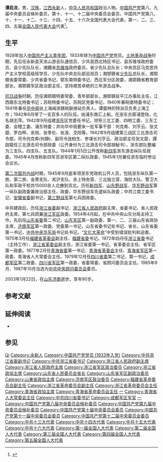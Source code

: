 {{Infobox person
|姓名=谭启龙
|图像=
|图像说明=
|出生日期={{Birth date|1913|1|3}}
|逝世日期={{Death date and age|2003|1|22|1913|1|3}}
|出生地点=[[江西省|江西]][[永新县|永新]]
|原名=
|逝世地点=[[山东省|山东]][[济南市|济南]]
|国籍={{ROC}}（1913－1949）<br>{{PRC}}（1949－2003）
|籍贯=
|种族=[[汉族|汉族]]
|教育程度=
|母校=
|职业=
|政党={{CPC}}
|宗教信仰=
|配偶=
|子女=
}}
'''谭启龙'''{{BD|1913年|1月3日|2003年|1月22日|catIdx=T谭}}，男，[[汉族|汉族]]，[[江西省|江西]][[永新县|永新]]人，[[中华人民共和国|中华人民共和国]]政治人物。[[中国共产党|中国共产党]]第八、九届中央委员会候补委员，第十、十一、十二届中央委员会委员，中国共产党第八、十、十一、十二、十三、十四、十五、十六次全国代表大会代表，第一、二、三、四、五届[[全国人民代表大会|全国人民代表大会]]代表<ref>{{cite web|title=浙江省纪念谭启龙诞辰百年 夏宝龙讲话|url=http://cpc.people.com.cn/n/2012/1226/c117005-20025701.html|access-date=2022-03-03|archive-date=2013-04-04|archive-url=https://web.archive.org/web/20130404150457/http://cpc.people.com.cn/n/2012/1226/c117005-20025701.html|dead-url=no}}</ref>。

== 生平 ==
1928年加入[[中国共产主义青年团|中国共产主义青年团]]，1933年转为[[中国共产党|中国共产党]]党员。[[土地革命战争|土地革命战争]]时期，先后任永新县天龙山游击队通信员、少共县西北特区书记、县苏维埃政府委员、县少先队队长，湘贛省[[苏维埃|苏维埃]]政府委员、省少先队总队长；中央苏区马克思共产主义学校高级班学员、少先队中央总队部巡视员；湘鄂赣省[[少先队|少先队]]总队长，湘鄂赣省委常委、少共省委书记，鄂东南特委书记、西北军分区政委，湘鄂赣省教育部部长，湘鄂赣军区政治部主任，坚持艰苦卓绝的三年游击战争。

[[抗日战争|抗日战争]]时期，历任湘鄂赣特委常委、青年部部长，湘鄂赣驻平江办事处主任，江西赣东北特委书记；苏皖特委书记，苏皖区党委书记，1940年春皖南特委书记；1941年春任[[华中局|华中局]]驻上海闽浙赣皖联络站负责人、谭震林的特派员负责上海工作；1942年6月带了一支百多人的队伍，由浦东南汇上船，在浙东古窑浦登陆，化名胡志萍。1942年9月组建[[浙东行署|浙东]]区党委任书记，领导三北工委、四明工委、三东工委、会稽工委、浦东特委；并向华中局要来一批军事干部：何克希、刘亨云、张文碧、罗白桦、余旭、张季伦、张浪、戈阳等。1942年9月组建第三战区三北游击司令部，司令何克希(何静)、副司令连柏生、参谋长刘亨云、政治部主任张文碧，譚啟龍任三北游击司令部政委（公开身份为三北游击司令部胡秘书），浙东部队整编为三支队、四支队、五支队。1944年1月5日公开改称[[新四军|新四军]]浙东游击纵队任政委。1945年4月改称新四军苏浙军区第二纵队政委，1945年1月兼任浙东临时参议会议长。

[[第二次国共内战|第二次国共内战]]时期，1945年9月底率领浙东党政机公开人员，包括浙东纵队第一旅、第二旅、金萧支队、淞沪支队、余上特务营、三北独立营、海防大队、警卫大队和军政干校共15000余人北撤到苏北。历任[[新四军|新四军]]、[[山东野战军|山东野战军]]、[[华东野战军|华东野战军]]第一纵队副政委兼政治部主任、政委，华东野战军先遣纵队政委；中共江南工委书记、[[中国共产党安徽省委员会|安徽省委]]副书记，[[中国人民解放军第三野战军|第三野战军]]第七兵团政委。

中共建政后，历任[[中国共产党浙江省委员会|浙江省委]]副书记、[[浙江省人民政府|浙江省人民政府]]副主席，省委书记、省人民政府主席，第七兵团兼[[中国人民解放军浙江省军区|浙江军区]]政委。1954年4月起，在中共中央山东分局主持工作，先后任[[中国共产党山东省委员会|山东省委]]第二书记，[[中国人民解放军山东省军区|山东军区]]第一副政委，第一、二、三届山东省政协主席，[[中国人民解放军济南军区|济南军区]]第一政委、党委第一书记，山东省委书记处书记、省长，山东省委第一书记，[[中共中央华东局|中共中央华东局]]书记处书记。“[[文化大革命|文化大革命]]”中受到错误批判和迫害。1970年3月任[[福建省人民政府|福建省革委会]]副主任、[[中国共产党福建省委员会|福建省委]]书记。1972年四月任[[中国共产党浙江省委员会|浙江省委]]书记（主持工作）、[[浙江省革委会|浙江省革委会]]副主任，浙江省委第一书记、省革委会主任、省军区第一政委。1977年2月任[[中国共产党青海省委员会|青海省委]]第一书记、[[青海省人民政府|青海省革委会]]主任、[[中国人民解放军青海省军区|青海省军区]]第一政委、青海省人大常委会主任。1979年12月任[[中国共产党四川省委员会|四川省委]]第二书记、第一书记，[[中国人民解放军成都军区|成都军区]]第二政委、[[中国人民解放军四川省军区|四川省军区]]第一政委，省委常委、省顾问委员会主任。1985年9月、1987年10月当选为[[中国共产党中央顾问委员会|中共中央顾问委员会]]委员。

2003年1月22日，在[[山东省|山东]][[济南市|济南]]逝世，享年90岁。

== 参考文献 ==
{{Reflist}}

== 延伸阅读 ==
*{{Cite book| author = 中共山东省委党史研究室编 | title = 谭启龙纪念文集 | format = M | location = 北京 | publisher = 中共党史出版社 | date = 2005 | pages = 533－540}}

== 参见 ==
{{start box}}
{{s-ppo|cpc}}
{{s-before|[[谭震林|谭震林]]}}
{{s-title|[[中国共产党浙江省委员会|中国共产党浙江省委员会]]书记|1952年9月－1954年8月}}
{{s-after|[[江华_(政治人物)|江华]]}}
{{s-before|[[曾希圣|曾希圣]]}}
{{s-title|[[中国共产党山东省委员会|中国共产党山东省委员会]]书记|1961年4月－1967年2月}}
{{s-after|[[王效禹|王效禹]]}}
{{s-before|[[南萍|南萍]]}}
{{s-title|[[中国共产党浙江省委员会|中国共产党浙江省委员会]]第一书记|1973年5月－1977年2月}}
{{s-after|[[铁瑛|铁瑛]]}}
{{s-before|[[刘贤权|刘贤权]]}}
{{s-title|[[中国共产党青海省委员会|中国共产党青海省委员会]]书记|1977年2月－1979年12月}}
{{s-after|[[梁步庭|梁步庭]]}}
{{s-before|[[赵紫阳|赵紫阳]]}}
{{s-title|[[中国共产党四川省委员会|中国共产党四川省委员会]]书记|1980年3月－1982年12月}}
{{s-after|[[杨汝岱|杨汝岱]]}}
{{s-gov|prc}}
{{s-before|[[谭震林|谭震林]]}}
{{s-title|[[浙江省人民政府|浙江省人民政府]]主席|1952年11月－1955年1月}}
{{s-after|[[沙文汉|沙文汉]]|[[浙江省人民委员会|浙江省人民委员会]]省长}}
{{s-before|[[赵健民|赵健民]]}}
{{s-title|[[山东省人民委员会|山东省人民委员会]]省长|1958年11月－1963年12月}}
{{s-after|[[白如冰|白如冰]]}}
{{s-before|[[南萍|南萍]]}}
{{s-title|[[浙江省革命委员会|浙江省革命委员会]]主任|1973年5月－1977年2月}}
{{s-after|[[铁瑛|铁瑛]]}}
{{s-before|[[刘贤权|刘贤权]]}}
{{s-title|[[青海省革命委员会|青海省革命委员会]]主任|1977年2月－1979年4月}}
{{s-after|[[张国声|张国声]]}}
{{s-par|prc-lpc}}
{{s-new}}
{{s-title|[[青海省人民代表大会常务委员会|青海省人民代表大会常务委员会]]主任|1979年8月－1979年12月}}
{{s-after|[[冀春光|冀春光]]}}
{{s-par|prc-lcppcc}}
{{s-new}}
{{s-title|[[中国人民政治协商会议浙江省委员会|中国人民政治协商会议浙江省委员会]]主席|1952年9月－1954年8月}}
{{s-after|[[江华_(政治人物)|江华]]}}
{{s-new}}
{{s-title|[[中国人民政治协商会议山东省委员会|中国人民政治协商会议山东省委员会]]主席|1955年1月－1966年5月}}
{{s-after|[[白如冰|白如冰]]}}
{{s-before|[[杨植霖|杨植霖]]}}
{{s-title|[[中国人民政治协商会议青海省委员会|中国人民政治协商会议青海省委员会]]主席|1977年12月－1979年9月}}
{{s-after|[[扎喜旺徐|扎喜旺徐]]}}
{{s-mil|pla}}
{{s-before|[[谭震林|谭震林]]}}
{{s-title|[[中国人民解放军浙江省军区|中国人民解放军浙江省军区]]政治委员|1952年5月－1954年8月}}
{{s-after|[[江华_(政治人物)|江华]]}}
{{s-before|[[舒同|舒同]]}}
{{s-title|[[中国人民解放军济南军区|中国人民解放军济南军区]]政治委员|1955年3月－1956年7月}}
{{s-after|[[舒同|舒同]]}}
{{s-before|[[曾希圣|曾希圣]]}}
{{s-title|[[中国人民解放军济南军区|中国人民解放军济南军区]]第一政治委员|1961年5月－1967年4月}}
{{s-after|[[王效禹|王效禹]]}}
{{end box}}

{{中华人民共和国山东省地方领导人|nocat}}
{{中华人民共和国浙江省地方领导人|nocat}}
{{中华人民共和国青海省地方领导人|nocat}}
{{中华人民共和国四川省地方领导人|nocat}}
{{山东行政长官}}
{{青海行政长官}}
{{浙江行政长官}}
{{Authority control}}
{{DEFAULTSORT:Tan谭}}
[[Category:谭姓|Qi]]
[[Category:永新人|Category:永新人]]
[[Category:中国共产党党员_(1933年入党)|Category:中国共产党党员 (1933年入党)]]
[[Category:中共浙江省委副书记|Category:中共浙江省委副书记]]
[[Category:中共浙江省委书记|Category:中共浙江省委书记]]
[[Category:浙江省人民政府副主席|Category:浙江省人民政府副主席]]
[[Category:浙江省人民政府主席|Category:浙江省人民政府主席]]
[[Category:浙江省军区政治委员|Category:浙江省军区政治委员]]
[[Category:浙江省政協主席|Category:浙江省政協主席]]
[[Category:山东省人民委员会省长|Category:山东省人民委员会省长]]
[[Category:山东省军区副政治委员|Category:山东省军区副政治委员]]
[[Category:山東省政協主席|Category:山東省政協主席]]
[[Category:济南军区政治委员|Category:济南军区政治委员]]
[[Category:福建省革命委员会副主任|Category:福建省革命委员会副主任]]
[[Category:浙江省革命委员会副主任|Category:浙江省革命委员会副主任]]
[[Category:浙江省革命委员会主任|Category:浙江省革命委员会主任]]
[[Category:青海省政協主席|Category:青海省政協主席]]
[[Category:青海省革命委员会主任|Category:青海省革命委员会主任]]
[[Category:青海省军区政治委员|一]]
[[Category:青海省人大常委会主任|Category:青海省人大常委会主任]]
[[Category:中共四川省委书记|Category:中共四川省委书记]]
[[Category:成都军区军官|Category:成都军区军官]]
[[Category:四川省军区政治委员|一]]
[[Category:中国共产党第八届中央委员会候补委员|Category:中国共产党第八届中央委员会候补委员]]
[[Category:中国共产党第九届中央委员会候补委员|Category:中国共产党第九届中央委员会候补委员]]
[[Category:中国共产党第十届中央委员会委员|Category:中国共产党第十届中央委员会委员]]
[[Category:中国共产党第十一届中央委员会委员|Category:中国共产党第十一届中央委员会委员]]
[[Category:中国共产党第十二届中央委员会委员|Category:中国共产党第十二届中央委员会委员]]
[[Category:中共十三大代表|Category:中共十三大代表]]
[[Category:中共十四大代表|Category:中共十四大代表]]
[[Category:中共十五大代表|Category:中共十五大代表]]
[[Category:中共十六大代表|Category:中共十六大代表]]
[[Category:第一届全国人大代表|Category:第一届全国人大代表]]
[[Category:第二届全国人大代表|Category:第二届全国人大代表]]
[[Category:第三届全国人大代表|Category:第三届全国人大代表]]
[[Category:第四届全国人大代表|Category:第四届全国人大代表]]
[[Category:第五届全国人大代表|Category:第五届全国人大代表]]